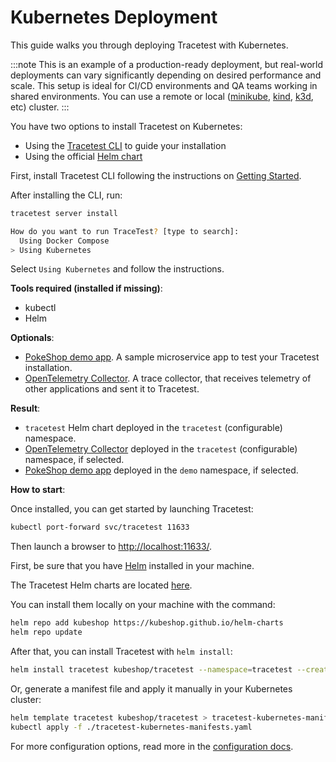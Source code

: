 # Kubernetes Deployment

<!-- Docusaurus imports start -->


<!-- Docusaurus imports end -->

This guide walks you through deploying Tracetest with Kubernetes.

:::note
This is an example of a production-ready deployment, but real-world deployments can vary significantly depending on desired performance and scale.
This setup is ideal for CI/CD environments and QA teams working in shared environments. You can use a remote or local ([minikube](https://minikube.sigs.k8s.io/docs/start/), [kind](https://kind.sigs.k8s.io/), [k3d](https://k3d.io/), etc) cluster.
:::

You have two options to install Tracetest on Kubernetes:

- Using the [Tracetest CLI](../getting-started/installation) to guide your installation
- Using the official [Helm chart](https://github.com/kubeshop/helm-charts/tree/main/charts/tracetest)

<Tabs groupId="kubernetes-installation">
  <TabItem value="cli" label="Tracetest CLI" default>

First, install Tracetest CLI following the instructions on [Getting Started](../getting-started/installation#install-the-tracetest-cli).

After installing the CLI, run:

```bash
tracetest server install
```

```bash title="Expected output"
How do you want to run TraceTest? [type to search]:
  Using Docker Compose
> Using Kubernetes
```

<!-- ![Installer using docker compose](../img/installer/1_docker-compose_0.7.0.png) -->

Select `Using Kubernetes` and follow the instructions.

**Tools required (installed if missing)**:
- kubectl
- Helm

**Optionals**:
- [PokeShop demo app](https://github.com/kubeshop/pokeshop/). A sample microservice app to test your Tracetest installation.
- [OpenTelemetry Collector](https://opentelemetry.io/docs/collector/). A trace collector, that receives telemetry of other applications and sent it to Tracetest.

**Result**:
- `tracetest` Helm chart deployed in the `tracetest` (configurable) namespace.
- [OpenTelemetry Collector](https://opentelemetry.io/docs/collector/) deployed in the `tracetest` (configurable) namespace, if selected.
- [PokeShop demo app](https://github.com/kubeshop/pokeshop/) deployed in the `demo` namespace, if selected.

**How to start**:

Once installed, you can get started by launching Tracetest:

```sh
kubectl port-forward svc/tracetest 11633
```

Then launch a browser to [http://localhost:11633/](http://localhost:11633/).

  </TabItem>
  <TabItem value="helm" label="Helm Chart">

First, be sure that you have [Helm](https://helm.sh/) installed in your machine.

The Tracetest Helm charts are located [here](https://github.com/kubeshop/helm-charts/tree/main/charts/tracetest).

You can install them locally on your machine with the command:
```sh
helm repo add kubeshop https://kubeshop.github.io/helm-charts
helm repo update
```

After that, you can install Tracetest with `helm install`:
```sh
helm install tracetest kubeshop/tracetest --namespace=tracetest --create-namespace
```

Or, generate a manifest file and apply it manually in your Kubernetes cluster:
```sh
helm template tracetest kubeshop/tracetest > tracetest-kubernetes-manifests.yaml
kubectl apply -f ./tracetest-kubernetes-manifests.yaml
```
  </TabItem>
</Tabs>

For more configuration options, read more in the [configuration docs](../configuration/overview.md).

